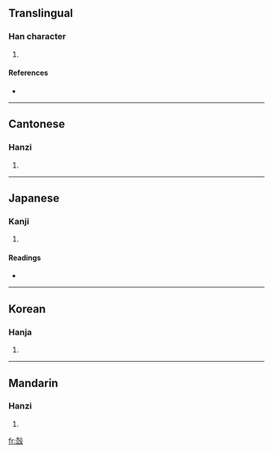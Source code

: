 {{see|嗀}}
==Translingual==

===Han character===
{{Han char|rn=30|rad=口|as=10|sn=13|four=4764<sub>7</sub>|canj=土口竹弓水 (GRHNE)}}

# {{defn|Han}}

====References====
* {{Han ref|kx=0201.200|dkj=04033|dj=0424.140|hdz=32161.060|uh=55C0|ud=21952|bh=DCD1|bd=56529}}

----

==Cantonese==

===Hanzi===
{{yue-hanzi|jyut=|y=hok6}}

# {{defn|Cantonese}}

----

==Japanese==

===Kanji===
{{ja-kanji|grade=|rs=口10}}

# {{defn|Japanese}}

====Readings====
* {{ja-readings|on=[[かく]] (kaku), [[こく]] (koku)|kun=[[はく]] (haku), [[はくさま]] (hakusama)}}

----

==Korean==

===Hanja===
{{ko-hanja|hangeul=학|rv=hak|mr=hak}}

# {{defn|Korean}}

----

==Mandarin==

===Hanzi===
{{cmn-hanzi|pin=[[huò]] ([[huo4]])|wg=huo<sup>4</sup>}}

# {{defn|Mandarin}}

[[fr:嗀]]
